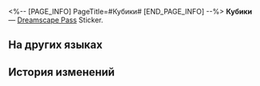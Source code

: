 <%-- [PAGE_INFO]
PageTitle=#Кубики#
[END_PAGE_INFO] --%>
{{Предмет Инфобокс
|id          = 223357
|Изображение = Dreamscape Pass Sticker Кубики.png
|Тип         = Dreamscape Pass Sticker
|Тип2        = Чьё-то прошлое Stickers
|Инвентарь   = 
|Редкость    = 4
|Эффект      = 
|Описание    = Пронумерованные наклейки, используемые для украшения дневника сновидений. Бывают самыми разными.
|Источник1   = [[Прикоснитесь к чьим-то воспоминаниям об игрушках...]]
}}
{{Описание|Собрано лишь наполовину и вряд ли уже когда-нибудь будет достроено.}}
'''Кубики''' — [[Dreamscape Pass]] Sticker.

==На других языках==
{{На других языках
|en   = Building Blocks
|zhs  = 积木
|zht  = 積木
|ja   = 積み木
|ko   = 블록
|es   = Bloques de construcción
|fr   = Blocs de construction
|ru   = Кубики
|th   = บล็อกตัวต่อ
|vi   = Gỗ Xếp
|de   = Bauklötze
|id   = Balok Bangunan
|pt   = Blocos de Construção
}}

==История изменений==
{{История изменений|3.5}}